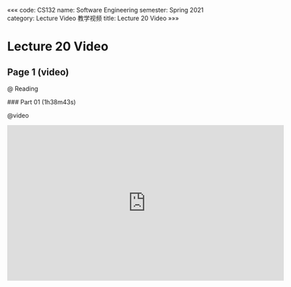 «««
code: CS132
name: Software Engineering
semester: Spring 2021
category: Lecture Video 教学视频
title: Lecture 20 Video
»»»

# Lecture 20 Video

## Page 1 (video)

@ Reading

<div class="markdown-body">
### Part 01 (1h38m43s)
</div>

@video

<iframe src="https://watchsb.com/e/vrdfxxb6yoq2.html" frameborder=0 marginwidth=0 marginheight=0 scrolling=no width=640 height=360 allowfullscreen></iframe>


